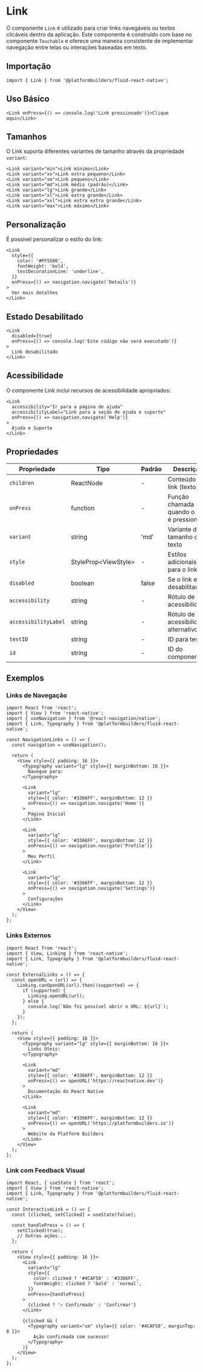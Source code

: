 # Link

O componente `Link` é utilizado para criar links navegáveis ou textos clicáveis dentro da aplicação. Este componente é construído com base no componente `Touchable` e oferece uma maneira consistente de implementar navegação entre telas ou interações baseadas em texto.

## Importação

```tsx
import { Link } from '@platformbuilders/fluid-react-native';
```

## Uso Básico

```tsx
<Link onPress={() => console.log('Link pressionado')}>Clique aqui</Link>
```

## Tamanhos

O Link suporta diferentes variantes de tamanho através da propriedade `variant`:

```tsx
<Link variant="min">Link mínimo</Link>
<Link variant="xs">Link extra pequeno</Link>
<Link variant="sm">Link pequeno</Link>
<Link variant="md">Link médio (padrão)</Link>
<Link variant="lg">Link grande</Link>
<Link variant="xl">Link extra grande</Link>
<Link variant="xxl">Link extra extra grande</Link>
<Link variant="max">Link máximo</Link>
```

## Personalização

É possível personalizar o estilo do link:

```tsx
<Link
  style={{
    color: '#FF5500',
    fontWeight: 'bold',
    textDecorationLine: 'underline',
  }}
  onPress={() => navigation.navigate('Details')}
>
  Ver mais detalhes
</Link>
```

## Estado Desabilitado

```tsx
<Link
  disabled={true}
  onPress={() => console.log('Este código não será executado')}
>
  Link desabilitado
</Link>
```

## Acessibilidade

O componente Link inclui recursos de acessibilidade apropriados:

```tsx
<Link
  accessibility="Ir para a página de ajuda"
  accessibilityLabel="Link para a seção de ajuda e suporte"
  onPress={() => navigation.navigate('Help')}
>
  Ajuda e Suporte
</Link>
```

## Propriedades

| Propriedade          | Tipo                   | Padrão | Descrição                                  |
| -------------------- | ---------------------- | ------ | ------------------------------------------ |
| `children`           | ReactNode              | -      | Conteúdo do link (texto)                   |
| `onPress`            | function               | -      | Função chamada quando o link é pressionado |
| `variant`            | string                 | 'md'   | Variante de tamanho do texto               |
| `style`              | StyleProp\<ViewStyle\> | -      | Estilos adicionais para o link             |
| `disabled`           | boolean                | false  | Se o link está desabilitado                |
| `accessibility`      | string                 | -      | Rótulo de acessibilidade                   |
| `accessibilityLabel` | string                 | -      | Rótulo de acessibilidade alternativo       |
| `testID`             | string                 | -      | ID para testes                             |
| `id`                 | string                 | -      | ID do componente                           |

## Exemplos

### Links de Navegação

```tsx
import React from 'react';
import { View } from 'react-native';
import { useNavigation } from '@react-navigation/native';
import { Link, Typography } from '@platformbuilders/fluid-react-native';

const NavigationLinks = () => {
  const navigation = useNavigation();

  return (
    <View style={{ padding: 16 }}>
      <Typography variant="lg" style={{ marginBottom: 16 }}>
        Navegue para:
      </Typography>

      <Link
        variant="lg"
        style={{ color: '#3366FF', marginBottom: 12 }}
        onPress={() => navigation.navigate('Home')}
      >
        Página Inicial
      </Link>

      <Link
        variant="lg"
        style={{ color: '#3366FF', marginBottom: 12 }}
        onPress={() => navigation.navigate('Profile')}
      >
        Meu Perfil
      </Link>

      <Link
        variant="lg"
        style={{ color: '#3366FF', marginBottom: 12 }}
        onPress={() => navigation.navigate('Settings')}
      >
        Configurações
      </Link>
    </View>
  );
};
```

### Links Externos

```tsx
import React from 'react';
import { View, Linking } from 'react-native';
import { Link, Typography } from '@platformbuilders/fluid-react-native';

const ExternalLinks = () => {
  const openURL = (url) => {
    Linking.canOpenURL(url).then((supported) => {
      if (supported) {
        Linking.openURL(url);
      } else {
        console.log(`Não foi possível abrir o URL: ${url}`);
      }
    });
  };

  return (
    <View style={{ padding: 16 }}>
      <Typography variant="lg" style={{ marginBottom: 16 }}>
        Links Úteis:
      </Typography>

      <Link
        variant="md"
        style={{ color: '#3366FF', marginBottom: 12 }}
        onPress={() => openURL('https://reactnative.dev')}
      >
        Documentação do React Native
      </Link>

      <Link
        variant="md"
        style={{ color: '#3366FF', marginBottom: 12 }}
        onPress={() => openURL('https://platformbuilders.io')}
      >
        Website da Platform Builders
      </Link>
    </View>
  );
};
```

### Link com Feedback Visual

```tsx
import React, { useState } from 'react';
import { View } from 'react-native';
import { Link, Typography } from '@platformbuilders/fluid-react-native';

const InteractiveLink = () => {
  const [clicked, setClicked] = useState(false);

  const handlePress = () => {
    setClicked(true);
    // Outras ações...
  };

  return (
    <View style={{ padding: 16 }}>
      <Link
        variant="lg"
        style={{
          color: clicked ? '#4CAF50' : '#3366FF',
          fontWeight: clicked ? 'bold' : 'normal',
        }}
        onPress={handlePress}
      >
        {clicked ? '✓ Confirmado' : 'Confirmar'}
      </Link>

      {clicked && (
        <Typography variant="sm" style={{ color: '#4CAF50', marginTop: 8 }}>
          Ação confirmada com sucesso!
        </Typography>
      )}
    </View>
  );
};
```
